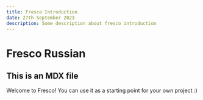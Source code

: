 ```yaml
---
title: Fresco Introduction
date: 27th September 2023
description: Some description about fresco introduction
---
```


# Fresco Russian

## This is an MDX file

Welcome to Fresco! You can use it as a starting point for your own project :)
